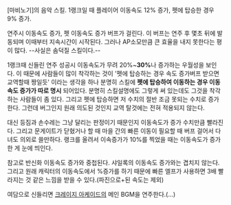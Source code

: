 [마비노기]의 음악 스킬.
1랭크일 때 플레이어 이동속도 12% 증가, 펫에 탑승한 경우 9% 증가.

연주시 이동속도 증가, 펫 이동속도 증가 버프가 걸린다. 이 버프는 연주 후 몇초 뒤에 발동되며 이때부터 지속시간이 시작된다. 그러나 AP소모만큼 큰 효율을 내지 못한다는 평이 많다. --사실은 솜덕질 스킬이다.--

1랭크때 신들린 연주 성공시 이동속도가 무려 20%~'''30%'''나 증가하는 우월성을 보인다. 이 때문에 사람들이 많이 착각하는 것이 '펫에 탑승하는 경우 속도 증가버프 받으면 교역할때 짱일듯' 이라는 생각을 하나 분명히 스킬에 '''펫에 탑승하여 이동하는 경우 이동속도 증가가 따로 명시''' 되어있다. 분명히 스킬설명에도 그렇게 써 있는데도 그것을 착각하는 사람들이 좀 있다. 그리고 펫에 탑승하면 저 수치의 절반 조금 못되는 수치로 증가한다. 
그런데 버그인지 원래 의도된 것인지 교역 탈것에는 전혀 적용되지 않는다.

대신 등짐과 손수레는 그냥 달리는 판정이기 때문인지 이동속도가 증가 수치만큼 빨라진다. 그리고 문게이트가 닫혔거나 할 때 마을 간의 빠른 이동이 필요할 때 버프 걸어서 다녀도 의외로 쓸만하다. 랭크를 올려서 이속증가가 10%를 찍었을 때는 이동속도가 증가한 게 눈에 띄인다.

참고로 반신화 이동속도 증가와 중첩된다. 샤일록의 이동속도 증가와는 겹치지 않는다. 그리고 원래 캐릭터의 이동속도에서 %증가를 하기 때문에 빠른 엘프가 사용하면 3배 빨라지는 것 같은 느낌을 받을 수 있다.(파진으로+된 속도는 제외)

여담으로 신들리면 [[크레이지 아케이드]]의 메인 BGM을 연주한다.(...)
